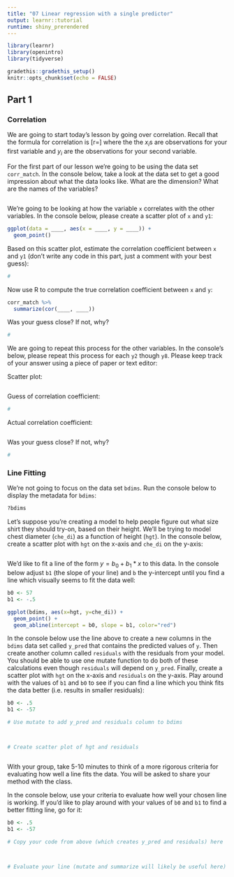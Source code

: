 ```yaml
---
title: "07 Linear regression with a single predictor"
output: learnr::tutorial
runtime: shiny_prerendered
---
```


```r
library(learnr)
library(openintro)
library(tidyverse)

gradethis::gradethis_setup()
knitr::opts_chunk$set(echo = FALSE)
```


## Part 1

### Correlation

We are going to start today's lesson by going over correlation. Recall that the formula for correlation is \[r=\frac{\sum(x_i-\bar{x})(y_i-\bar{y})}{\sqrt{\sum(x_i-\bar{x})^2\sum(y_i-\bar{y})^2}}\]
where the the $x_i$s are observations for your first variable and $y_i$ are the observations for your second variable.

For the first part of our lesson we're going to be using the data set `corr_match`. In the console below, take a look at the data set to get a good impression about what the data looks like. What are the dimension? What are the names of the variables?

```r

```

We're going to be looking at how the variable `x` correlates with the other variables. In the console below, please create a scatter plot of `x` and `y1`:

```r
ggplot(data = ____, aes(x = ____, y = ____)) +
  geom_point()
```

Based on this scatter plot, estimate the correlation coefficient between `x` and `y1` (don't write any code in this part, just a comment with your best guess):

```r
# 
```

Now use R to compute the true correlation coefficient between `x` and `y`:

```r
corr_match %>%
  summarize(cor(____, ____))
```

Was your guess close? If not, why?

```r
# 
```

We are going to repeat this process for the other variables. In the console's below, please repeat this process for each `y2` though `y8`. Please keep track of your answer using a piece of paper or text editor:

Scatter plot:

```r

```

Guess of correlation coefficient:

```r
# 
```

Actual correlation coefficient:

```r

```

Was your guess close? If not, why?

```r
# 
```

### Line Fitting

We're not going to focus on the data set `bdims`. Run the console below to display the metadata for `bdims`:

```r
?bdims
```

Let's suppose you're creating a model to help people figure out what size shirt they should try-on, based on their height. We'll be trying to model chest diameter (`che_di`) as a function of height (`hgt`). In the console below, create a scatter plot with `hgt` on the x-axis and `che_di` on the y-axis:

```r

```


We'd like to fit a line of the form $y=b_0 + b_1*x$ to this data. In the console below adjust `b1` (the slope of your line) and `b` the y-intercept until you find a line which visually seems to fit the data well:

```r
b0 <- 57
b1 <- -.5

ggplot(bdims, aes(x=hgt, y=che_di)) +
  geom_point() +
  geom_abline(intercept = b0, slope = b1, color="red")
```

In the console below use the line above to create a new columns in the `bdims` data set called `y_pred` that contains the predicted values of `y`. Then create another column called `residuals`
with the residuals from your model. You should be able to use one mutate function to do both of these calculations even though `residuals` will depend on `y_pred`. Finally, create a scatter plot with `hgt` on the x-axis and `residuals` on the y-axis. Play around with the values of `b1` and `b0` to see if you can find a line which you think fits the data better (i.e. results in smaller residuals):


```r
b0 <- .5
b1 <- -57

# Use mutate to add y_pred and residuals column to bdims



# Create scatter plot of hgt and residuals



```


With your group, take 5-10 minutes to think of a more rigorous criteria for evaluating how well a line fits the data. You will be asked to share your method with the class.


In the console below, use your criteria to evaluate how well your chosen line is working. If you'd like to play around with your values of `b0` and `b1` to find a better fitting line, go for it:

```r
b0 <- .5
b1 <- -57

# Copy your code from above (which creates y_pred and residuals) here



# Evaluate your line (mutate and summarize will likely be useful here)



```
